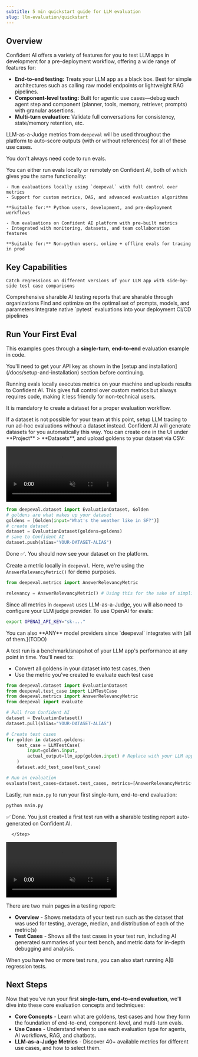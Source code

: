 ```yaml
---
subtitle: 5 min quickstart guide for LLM evaluation
slug: llm-evaluation/quickstart
---
```


## Overview

Confident AI offers a variety of features for you to test LLM apps in development for a pre-deployment workflow, offering a wide range of features for:

- **End-to-end testing:** Treats your LLM app as a black box. Best for simple architectures such as calling raw model endpoints or lightweight RAG pipelines.
- **Component-level testing:** Built for agentic use cases—debug each agent step and component (planner, tools, memory, retriever, prompts) with granular assertions.
- **Multi-turn evaluation:** Validate full conversations for consistency, state/memory retention, etc.

LLM-as-a-Judge metrics from `deepeval` will be used throughout the platform to auto-score outputs (with or without references) for all of these use cases.

<Success>You don't always need code to run evals.</Success>

You can either run evals locally or remotely on Confident AI, both of which gives you the same functionality:

<CardGroup cols={2}>
  <Card
    title="Local Evals"
    icon="laptop"
    iconType="solid"
  >

    - Run evaluations locally using `deepeval` with full control over metrics
    - Support for custom metrics, DAG, and advanced evaluation algorithms

    **Suitable for:** Python users, development, and pre-deployment workflows

  </Card>
  <Card
    title="Remote Evals"
    icon="cloud"
    iconType="solid"
  >

    - Run evaluations on Confident AI platform with pre-built metrics
    - Integrated with monitoring, datasets, and team collaboration features

    **Suitable for:** Non-python users, online + offline evals for tracing in prod

  </Card>
</CardGroup>

## Key Capabilities

<CardGroup cols={2}>
  <Card
    title="A|B Regression Testing"
    icon="arrows-split-up-and-left"
>

    Catch regressions on different versions of your LLM app with side-by-side test case comparisons

  </Card>
  <Card
    title="Sharable Testing Reports"
    icon="file-text"
  >
    Comprehensive sharable AI testing reports that are sharable through organizations 
  </Card>
  <Card
    title="Prompt and Model Insights"
    icon="gear"
  >
    Find and optimize on the optimal set of prompts, models, and parameters
  </Card>
  <Card
    title="Unit-Testing in CI/CD"
    icon="code"
  >
    Integrate native `pytest` evaluations into your deployment CI/CD pipelines
  </Card>
</CardGroup>

## Run Your First Eval

This examples goes through a **single-turn**, **end-to-end** evaluation example in code.

<Warning>
  You'll need to get your API key as shown in the [setup and
  installation](/docs/setup-and-installation) section before continuing.
</Warning>

<Tabs>

<Tab title="Local Evals">

Running evals locally executes metrics on your machine and uploads results to Confident AI. This gives full control over custom metrics but always requires code, making it less friendly for non-technical users.

<Steps>

  <Step title="Create a dataset">

It is mandatory to create a dataset for a proper evaluation workflow.

<Note>
  If a dataset is not possible for your team at this point, setup LLM tracing to
  run ad-hoc evaluations without a dataset instead. Confident AI will generate
  datasets for you automatically this way.
</Note>

<Tabs>

<Tab title="On the platform">
You can create one in the UI under **Project** > **Datasets**, and upload goldens to your dataset via CSV:

<Frame caption="Create Dataset on Confident AI" background="subtle">

<video
  autoPlay
  loop
  muted
  src="https://confident-docs.s3.us-east-1.amazonaws.com/datasets:create-4k.mp4"
  type="video/mp4"
/>

</Frame>

</Tab>

<Tab title="Using DeepEval">

```python main.py
from deepeval.dataset import EvaluationDataset, Golden
# goldens are what makes up your dataset
goldens = [Golden(input="What's the weather like in SF?")]
# create dataset
dataset = EvaluationDataset(goldens=goldens)
# save to Confident AI
dataset.push(alias="YOUR-DATASET-ALIAS")
```

Done ✅. You should now see your dataset on the platform.

</Tab>

</Tabs>

  </Step>

<Step title="Create a metric">

Create a metric locally in `deepeval`. Here, we're using the `AnswerRelevancyMetric()` for demo purposes.

```python main.py
from deepeval.metrics import AnswerRelevancyMetric

relevancy = AnswerRelevancyMetric() # Using this for the sake of simplicity
```

</Step>
<Step title="Configure evaluation model">

Since all metrics in `deepeval` uses LLM-as-a-Judge, you will also need to configure your LLM judge provider. To use OpenAI for evals:

```bash
export OPENAI_API_KEY="sk-..."
```

<Tip>
  You can also **ANY** model providers since `deepeval` integrates with [all of
  them.](TODO)
</Tip>

</Step>

  <Step title="Create a test run">
  
A test run is a benchmark/snapshot of your LLM app's performance at any point in time. You'll need to:

- Convert all goldens in your dataset into test cases, then
- Use the metric you've created to evaluate each test case

```python main.py
from deepeval.dataset import EvaluationDataset
from deepeval.test_case import LLMTestCase
from deepeval.metrics import AnswerRelevancyMetric
from deepeval import evaluate

# Pull from Confident AI
dataset = EvaluationDataset()
dataset.pull(alias="YOUR-DATASET-ALIAS")

# Create test cases
for golden in dataset.goldens:
    test_case = LLMTestCase(
        input=golden.input,
        actual_output=llm_app(golden.input) # Replace with your LLM app
    )
    dataset.add_test_case(test_case)

# Run an evaluation
evaluate(test_cases=dataset.test_cases, metrics=[AnswerRelevancyMetric()])
```

Lastly, run `main.py` to run your first single-turn, end-to-end evaluation:

```bash
python main.py
```

✅ Done. You just created a first test run with a sharable testing report auto-generated on Confident AI.

      </Step>

  </Steps>

</Tab>

<Tab title="Remote Evals">

</Tab>

</Tabs>

<Frame caption="Testing Report on Confident AI" background="subtle">

<video
  autoPlay
  controls
  muted
  src="https://confident-docs.s3.us-east-1.amazonaws.com/evaluation:single-turn-e2e-report.mp4"
  type="video/mp4"
/>

</Frame>

There are two main pages in a testing report:

- **Overview** - Shows metadata of your test run such as the dataset that was used for testing, average, median, and distribution of each of the metric(s)
- **Test Cases** - Shows all the test cases in your test run, including AI generated summaries of your test bench, and metric data for in-depth debugging and analysis.

When you have two or more test runs, you can also start running A|B regression tests.

## Next Steps

Now that you've run your first **single-turn, end-to-end evaluation**, we'll dive into these core evaluation concepts and techniques:

- **Core Concepts** - Learn what are goldens, test cases and how they form the foundation of end-to-end, component-level, and multi-turn evals.
- **Use Cases** - Understand when to use each evaluation type for agents, AI workflows, RAG, and chatbots.
- **LLM-as-a-Judge Metrics** - Discover 40+ available metrics for different use cases, and how to select them.
